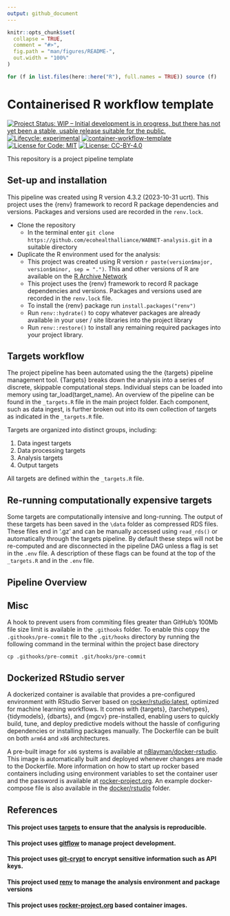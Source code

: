 ```yaml
---
output: github_document
---
```


<!-- README.md is generated from README.Rmd. Please edit that file -->

```r
knitr::opts_chunk$set(
  collapse = TRUE,
  comment = "#>",
  fig.path = "man/figures/README-",
  out.width = "100%"
)

for (f in list.files(here::here("R"), full.names = TRUE)) source (f)
```

# Containerised R workflow template

<!-- badges: start -->

[![Project Status: WIP – Initial development is in progress, but there has not yet been a stable, usable release suitable for the public.](https://www.repostatus.org/badges/latest/wip.svg)](https://www.repostatus.org/#wip) [![Lifecycle: experimental](https://img.shields.io/badge/lifecycle-experimental-orange.svg)](https://lifecycle.r-lib.org/articles/stages.html#experimental) [![container-workflow-template](https://github.com/ecohealthalliance/container-template/actions/workflows/container-workflow-template.yml/badge.svg)](https://github.com/ecohealthalliance/container-template/actions/workflows/container-workflow-template.yml) [![License for Code: MIT](https://img.shields.io/badge/License%20(for%20code)-MIT-yellow.svg)](https://opensource.org/licenses/MIT) [![License: CC-BY-4.0](https://img.shields.io/badge/License%20(for%20text)-CC_BY_4.0-blue.svg)](https://creativecommons.org/licenses/by/4.0/)

<!-- badges: end -->

This repository is a project pipeline template

## Set-up and installation

This pipeline was created using R version 4.3.2 (2023-10-31 ucrt). This project uses the {renv} framework to record R package dependencies and versions. Packages and versions used are recorded in the `renv.lock`.

-   Clone the repository
    -   In the terminal enter `git clone https://github.com/ecohealthalliance/WABNET-analysis.git` in a suitable directory
-   Duplicate the R environment used for the analysis:
    -   This project was created using R version `r paste(version$major, version$minor, sep = ".")`. This and other versions of R are available on the [R Archive Network](https://cloud.r-project.org/)
    -   This project uses the {renv} framework to record R package dependencies and versions. Packages and versions used are recorded in the `renv.lock` file.
    -   To install the {renv} package run `install.packages("renv")`
    -   Run `renv::hydrate()` to copy whatever packages are already available in your user / site libraries into the project library
    -   Run `renv::restore()` to install any remaining required packages into your project library.

## Targets workflow

The project pipeline has been automated using the the {targets} pipeline management tool. {Targets} breaks down the analysis into a series of discrete, skippable computational steps. Individual steps can be loaded into memory using tar_load(target_name). An overview of the pipeline can be found in the `_targets.R` file in the main project folder. Each component, such as data ingest, is further broken out into its own collection of targets as indicated in the `_targets.R` file.

Targets are organized into distinct groups, including:

1.  Data ingest targets
2.  Data processing targets
3.  Analysis targets
4.  Output targets

All targets are defined within the `_targets.R` file.

## Re-running computationally expensive targets

Some targets are computationally intensive and long-running. The output of these targets has been saved in the `\data` folder as compressed RDS files. These files end in '.gz' and can be manually accessed using `read_rds()` or automatically through the targets pipeline. By default these steps will not be re-computed and are disconnected in the pipeline DAG unless a flag is set in the `.env` file. A description of these flags can be found at the top of the `_targets.R` and in the `.env` file.

## Pipeline Overview

## Misc

A hook to prevent users from commiting files greater than GitHub's 100Mb file size limit is available in the `.githooks` folder. To enable this copy the `.githooks/pre-commit` file to the `.git/hooks` directory by running the following command in the terminal within the project base directory

```         
cp .githooks/pre-commit .git/hooks/pre-commit
```

## Dockerized RStudio server

A dockerized container is available that provides a pre-configured environment with RStudio Server based on [rocker/rstudio:latest](https://rocker-project.org/images/versioned/rstudio.html), optimized for machine learning workflows. It comes with {targets}, {tarchetypes}, {tidymodels}, {dbarts}, and {mgcv} pre-installed, enabling users to quickly build, tune, and deploy predictive models without the hassle of configuring dependencies or installing packages manually. The Dockerfile can be built on both `arm64` and `x86` architectures. 

A pre-built image for `x86` systems is available at [n8layman/docker-rstudio](https://hub.docker.com/repository/docker/n8layman/rstudio-server/general). This image is automatically built and deployed whenever changes are made to the Dockerfile. More information on how to start up rocker based containers including using environment variables to set the container user and the password is available at [rocker-project.org](https://rocker-project.org/images/versioned/rstudio.html). An example docker-compose file is also available in the  [docker/rstudio](docker/rstudio) folder.

## References

#### This project uses [targets](https://books.ropensci.org/targets/) to ensure that the analysis is reproducible.

#### This project uses [gitflow](https://github.com/nvie/gitflow) to manage project development.

#### This project uses [git-crypt](https://github.com/AGWA/git-crypt) to encrypt sensitive information such as API keys.

#### This project used [renv](https://rstudio.github.io/renv/articles/renv.html) to manage the analysis environment and package versions

#### This project uses [rocker-project.org](https://rocker-project.org/images/versioned/rstudio.html) based container images.